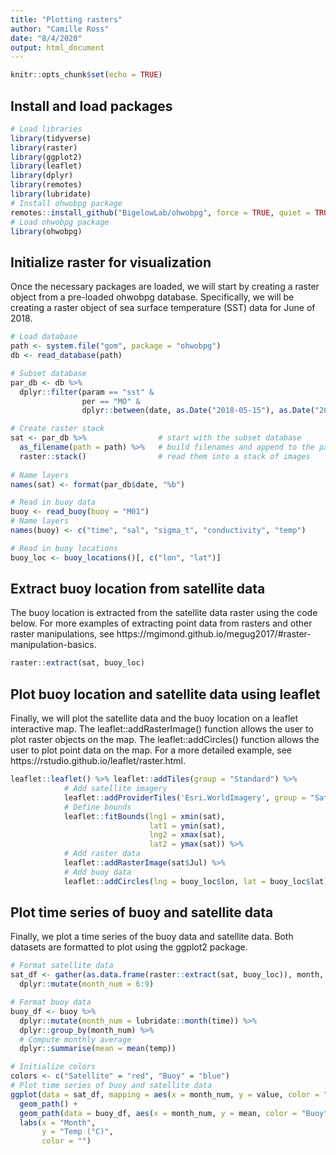 ```yaml
---
title: "Plotting rasters"
author: "Camille Ross"
date: "8/4/2020"
output: html_document
---
```


```r
knitr::opts_chunk$set(echo = TRUE)
```

## Install and load packages

```r
# Load libraries
library(tidyverse)
library(raster)
library(ggplot2)
library(leaflet)
library(dplyr)
library(remotes)
library(lubridate)
# Install ohwobpg package
remotes::install_github("BigelowLab/ohwobpg", force = TRUE, quiet = TRUE)
# Load ohwobpg package
library(ohwobpg)
```

## Initialize raster for visualization

Once the necessary packages are loaded, we will start by creating a raster object from a pre-loaded ohwobpg database.  Specifically, we will be creating a raster object of sea surface temperature (SST) data for June of 2018.

```r
# Load database
path <- system.file("gom", package = "ohwobpg")
db <- read_database(path)

# Subset database
par_db <- db %>% 
  dplyr::filter(param == "sst" & 
                per == "MO" &
                dplyr::between(date, as.Date("2018-05-15"), as.Date("2018-09-26")))

# Create raster stack
sat <- par_db %>%                # start with the subset database
  as_filename(path = path) %>%   # build filenames and append to the path
  raster::stack()                # read them into a stack of images
 
# Name layers
names(sat) <- format(par_db$date, "%b")

# Read in buoy data
buoy <- read_buoy(buoy = "M01")
# Name layers
names(buoy) <- c("time", "sal", "sigma_t", "conductivity", "temp")

# Read in buoy locations
buoy_loc <- buoy_locations()[, c("lon", "lat")]

```

## Extract buoy location from satellite data

The buoy location is extracted from the satellite data raster using the code below.  For more examples of extracting point data from rasters and other raster manipulations, see https://mgimond.github.io/megug2017/#raster-manipulation-basics. 

```r
raster::extract(sat, buoy_loc)
```

## Plot buoy location and satellite data using leaflet

Finally, we will plot the satellite data and the buoy location on a leaflet interactive map.  The leaflet::addRasterImage() function allows the user to plot raster objects on the map.  The leaflet::addCircles() function allows the user to plot point data on the map.  For a more detailed example, see https://rstudio.github.io/leaflet/raster.html.

```r
leaflet::leaflet() %>% leaflet::addTiles(group = "Standard") %>% 
            # Add satellite imagery
            leaflet::addProviderTiles('Esri.WorldImagery', group = "Satellite") %>%
            # Define bounds
            leaflet::fitBounds(lng1 = xmin(sat), 
                               lat1 = ymin(sat), 
                               lng2 = xmax(sat), 
                               lat2 = ymax(sat)) %>%
            # Add raster data
            leaflet::addRasterImage(sat$Jul) %>%
            # Add buoy data
            leaflet::addCircles(lng = buoy_loc$lon, lat = buoy_loc$lat)
```


## Plot time series of buoy and satellite data

Finally, we plot a time series of the buoy data and satellite data.  Both datasets are formatted to plot using the ggplot2 package.

```r
# Format satellite data
sat_df <- gather(as.data.frame(raster::extract(sat, buoy_loc)), month, value, Jun:Sep) %>%
  dplyr::mutate(month_num = 6:9)

# Format buoy data
buoy_df <- buoy %>%
  dplyr::mutate(month_num = lubridate::month(time)) %>%
  dplyr::group_by(month_num) %>%
  # Compute monthly average
  dplyr::summarise(mean = mean(temp))

# Initialize colors
colors <- c("Satellite" = "red", "Buoy" = "blue")
# Plot time series of buoy and satellite data
ggplot(data = sat_df, mapping = aes(x = month_num, y = value, color = "Satellite")) +
  geom_path() + 
  geom_path(data = buoy_df, aes(x = month_num, y = mean, color = "Buoy")) +
  labs(x = "Month",
       y = "Temp (°C)",
       color = "")
```

